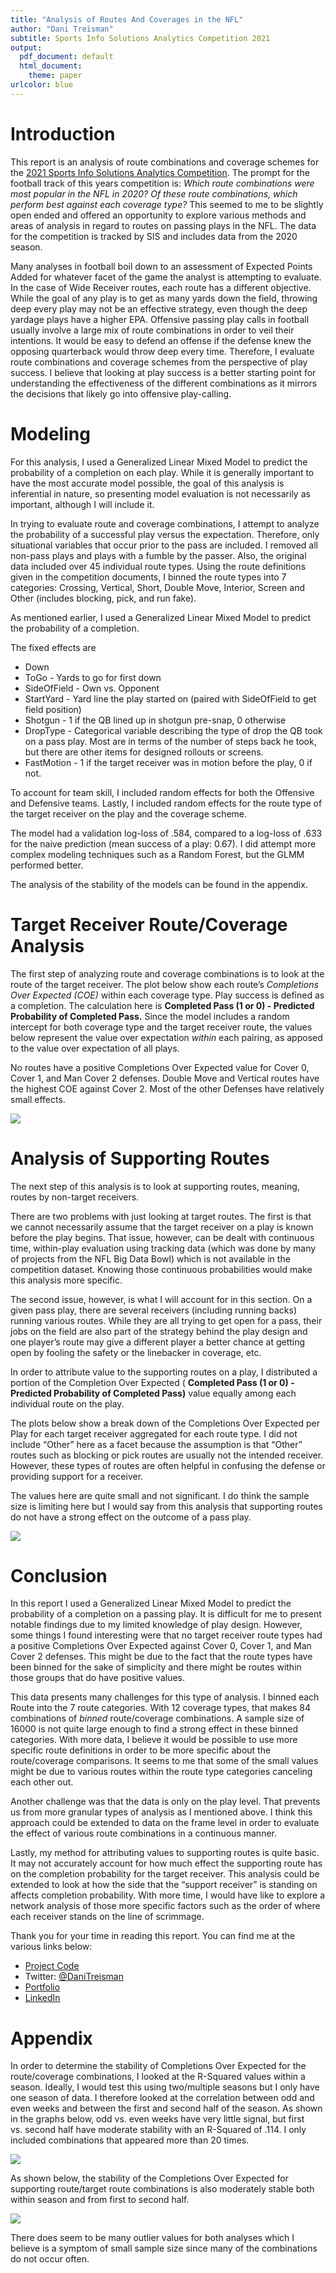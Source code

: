 ```yaml
---
title: "Analysis of Routes And Coverages in the NFL"
author: "Dani Treisman"
subtitle: Sports Info Solutions Analytics Competition 2021
output:
  pdf_document: default
  html_document:
    theme: paper
urlcolor: blue
---
```


# Introduction

This report is an analysis of route combinations and coverage schemes for the [2021 Sports Info Solutions Analytics Competition](https://www.sportsinfosolutions.com/sports-info-solutions-to-host-2nd-annual-sports-analytics-challenge-to-raise-money-for-the-boys-and-girls-clubs-of-america/). The prompt for the football track of this years competition is: *Which route combinations were most popular in the NFL in 2020? Of these route combinations, which perform best against each coverage type?* This seemed to me to be slightly open ended and offered an opportunity to explore various methods and areas of analysis in regard to routes on passing plays in the NFL. The data for the competition is tracked by SIS and includes data from the 2020 season.

Many analyses in football boil down to an assessment of Expected Points Added for whatever facet of the game the analyst is attempting to evaluate. In the case of Wide Receiver routes, each route has a different objective. While the goal of any play is to get as many yards down the field, throwing deep every play may not be an effective strategy, even though the deep yardage plays have a higher EPA. Offensive passing play calls in football usually involve a large mix of route combinations in order to veil their intentions. It would be easy to defend an offense if the defense knew the opposing quarterback would throw deep every time. Therefore, I evaluate route combinations and coverage schemes from the perspective of play success. I believe that looking at play success is a better starting point for understanding the effectiveness of the different combinations as it mirrors the decisions that likely go into offensive play-calling.

# Modeling

For this analysis, I used a Generalized Linear Mixed Model to predict the probability of a completion on each play. While it is generally important to have the most accurate model possible, the goal of this analysis is inferential in nature, so presenting model evaluation is not necessarily as important, although I will include it.

In trying to evaluate route and coverage combinations, I attempt to analyze the probability of a successful play versus the expectation. Therefore, only situational variables that occur prior to the pass are included. I removed all non-pass plays and plays with a fumble by the passer. Also, the original data included over 45 individual route types. Using the route definitions given in the competition documents, I binned the route types into 7 categories: Crossing, Vertical, Short, Double Move, Interior, Screen and Other (includes blocking, pick, and run fake).

As mentioned earlier, I used a Generalized Linear Mixed Model to predict the probability of a completion.

The fixed effects are

-   Down
-   ToGo - Yards to go for first down
-   SideOfField - Own vs. Opponent
-   StartYard - Yard line the play started on (paired with SideOfField to get field position)
-   Shotgun - 1 if the QB lined up in shotgun pre-snap, 0 otherwise
-   DropType - Categorical variable describing the type of drop the QB took on a pass play. Most are in terms of the number of steps back he took, but there are other items for designed rollouts or screens.
-   FastMotion - 1 if the target receiver was in motion before the play, 0 if not.

To account for team skill, I included random effects for both the Offensive and Defensive teams. Lastly, I included random effects for the route type of the target receiver on the play and the coverage scheme.

The model had a validation log-loss of .584, compared to a log-loss of .633 for the naive prediction (mean success of a play: 0.67). I did attempt more complex modeling techniques such as a Random Forest, but the GLMM performed better.

The analysis of the stability of the models can be found in the appendix.

# Target Receiver Route/Coverage Analysis

The first step of analyzing route and coverage combinations is to look at the route of the target receiver. The plot below show each route's *Completions Over Expected (COE)* within each coverage type. Play success is defined as a completion. The calculation here is **Completed Pass (1 or 0) - Predicted Probability of Completed Pass.** Since the model includes a random intercept for both coverage type and the target receiver route, the values below represent the value over expectation *within* each pairing, as apposed to the value over expectation of all plays.

No routes have a positive Completions Over Expected value for Cover 0, Cover 1, and Man Cover 2 defenses. Double Move and Vertical routes have the highest COE against Cover 2. Most of the other Defenses have relatively small effects.

![](targetroutes_by_coverage.png)

# Analysis of Supporting Routes

The next step of this analysis is to look at supporting routes, meaning, routes by non-target receivers.

There are two problems with just looking at target routes. The first is that we cannot necessarily assume that the target receiver on a play is known before the play begins. That issue, however, can be dealt with continuous time, within-play evaluation using tracking data (which was done by many of projects from the NFL Big Data Bowl) which is not available in the competition dataset. Knowing those continuous probabilities would make this analysis more specific.

The second issue, however, is what I will account for in this section. On a given pass play, there are several receivers (including running backs) running various routes. While they are all trying to get open for a pass, their jobs on the field are also part of the strategy behind the play design and one player's route may give a different player a better chance at getting open by fooling the safety or the linebacker in coverage, etc.

In order to attribute value to the supporting routes on a play, I distributed a portion of the Completion Over Expected ( **Completed Pass (1 or 0) - Predicted Probability of Completed Pass)** value equally among each individual route on the play.

The plots below show a break down of the Completions Over Expected per Play for each target receiver aggregated for each route type. I did not include "Other" here as a facet because the assumption is that "Other" routes such as blocking or pick routes are usually not the intended receiver. However, these types of routes are often helpful in confusing the defense or providing support for a receiver.

The values here are quite small and not significant. I do think the sample size is limiting here but I would say from this analysis that supporting routes do not have a strong effect on the outcome of a pass play.

![](supportingroutes_by_target.png)

# Conclusion

In this report I used a Generalized Linear Mixed Model to predict the probability of a completion on a passing play. It is difficult for me to present notable findings due to my limited knowledge of play design. However, some things I found interesting were that no target receiver route types had a positive Completions Over Expected against Cover 0, Cover 1, and Man Cover 2 defenses. This might be due to the fact that the route types have been binned for the sake of simplicity and there might be routes within those groups that do have positive values.

This data presents many challenges for this type of analysis. I binned each Route into the 7 route categories. With 12 coverage types, that makes 84 combinations of *binned* route/coverage combinations. A sample size of 16000 is not quite large enough to find a strong effect in these binned categories. With more data, I believe it would be possible to use more specific route definitions in order to be more specific about the route/coverage comparisons. It seems to me that some of the small values might be due to various routes within the route type categories canceling each other out.

Another challenge was that the data is only on the play level. That prevents us from more granular types of analysis as I mentioned above. I think this approach could be extended to data on the frame level in order to evaluate the effect of various route combinations in a continuous manner.

Lastly, my method for attributing values to supporting routes is quite basic. It may not accurately account for how much effect the supporting route has on the completion probability for the target receiver. This analysis could be extended to look at how the side that the "support receiver" is standing on affects completion probability. With more time, I would have like to explore a network analysis of those more specific factors such as the order of where each receiver stands on the line of scrimmage.

Thank you for your time in reading this report. You can find me at the various links below:

-   [Project Code](https://github.com/dtreisman/SISAnalyticsChallenge2021)
-   Twitter: [\@DaniTreisman](https://twitter.com/DaniTreisman)
-   [Portfolio](https://dtreisman.github.io/Portfolio/)
-   [LinkedIn](https://www.linkedin.com/in/dani-treisman/)

# Appendix

In order to determine the stability of Completions Over Expected for the route/coverage combinations, I looked at the R-Squared values within a season. Ideally, I would test this using two/multiple seasons but I only have one season of data. I therefore looked at the correlation between odd and even weeks and between the first and second half of the season. As shown in the graphs below, odd vs. even weeks have very little signal, but first vs. second half have moderate stability with an R-Squared of .114. I only included combinations that appeared more than 20 times.

![](stability_graphs.png)

As shown below, the stability of the Completions Over Expected for supporting route/target route combinations is also moderately stable both within season and from first to second half.

![](stability_graphs_support.png)

There does seem to be many outlier values for both analyses which I believe is a symptom of small sample size since many of the combinations do not occur often.
